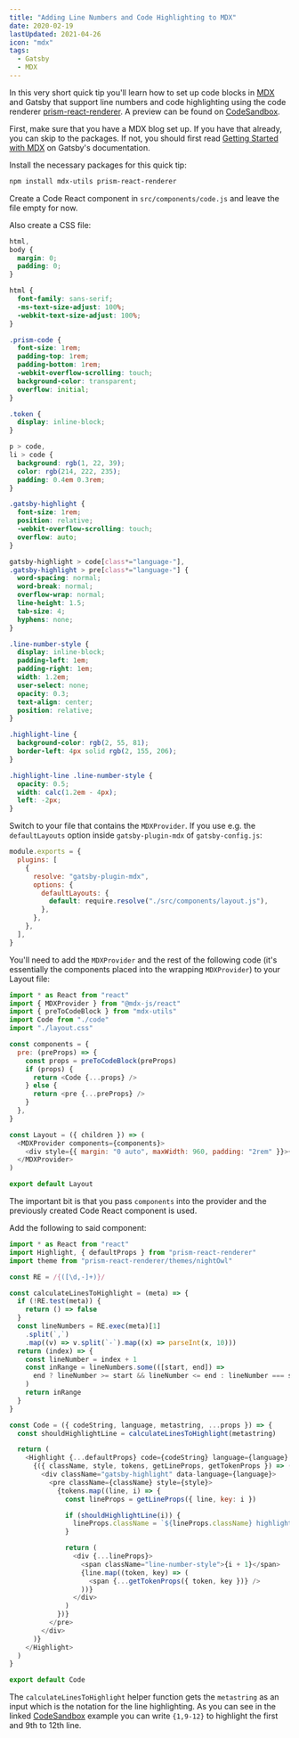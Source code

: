 ```yaml
---
title: "Adding Line Numbers and Code Highlighting to MDX"
date: 2020-02-19
lastUpdated: 2021-04-26
icon: "mdx"
tags:
  - Gatsby
  - MDX
---
```


In this very short quick tip you'll learn how to set up code blocks in [MDX](https://mdxjs.com/) and Gatsby that support line numbers and code highlighting using the code renderer [prism-react-renderer](https://github.com/FormidableLabs/prism-react-renderer). A preview can be found on [CodeSandbox](https://codesandbox.io/s/mdx-line-numbers-code-highlighting-99wb5).

First, make sure that you have a MDX blog set up. If you have that already, you can skip to the packages. If not, you should first read [Getting Started with MDX](https://www.gatsbyjs.com/docs/mdx/getting-started/) on Gatsby's documentation.

Install the necessary packages for this quick tip:

```sh
npm install mdx-utils prism-react-renderer
```

Create a Code React component in `src/components/code.js` and leave the file empty for now.

Also create a CSS file:

```css title=src/components/layout.css
html,
body {
  margin: 0;
  padding: 0;
}

html {
  font-family: sans-serif;
  -ms-text-size-adjust: 100%;
  -webkit-text-size-adjust: 100%;
}

.prism-code {
  font-size: 1rem;
  padding-top: 1rem;
  padding-bottom: 1rem;
  -webkit-overflow-scrolling: touch;
  background-color: transparent;
  overflow: initial;
}

.token {
  display: inline-block;
}

p > code,
li > code {
  background: rgb(1, 22, 39);
  color: rgb(214, 222, 235);
  padding: 0.4em 0.3rem;
}

.gatsby-highlight {
  font-size: 1rem;
  position: relative;
  -webkit-overflow-scrolling: touch;
  overflow: auto;
}

gatsby-highlight > code[class*="language-"],
.gatsby-highlight > pre[class*="language-"] {
  word-spacing: normal;
  word-break: normal;
  overflow-wrap: normal;
  line-height: 1.5;
  tab-size: 4;
  hyphens: none;
}

.line-number-style {
  display: inline-block;
  padding-left: 1em;
  padding-right: 1em;
  width: 1.2em;
  user-select: none;
  opacity: 0.3;
  text-align: center;
  position: relative;
}

.highlight-line {
  background-color: rgb(2, 55, 81);
  border-left: 4px solid rgb(2, 155, 206);
}

.highlight-line .line-number-style {
  opacity: 0.5;
  width: calc(1.2em - 4px);
  left: -2px;
}
```

Switch to your file that contains the `MDXProvider`. If you use e.g. the `defaultLayouts` option inside `gatsby-plugin-mdx` of `gatsby-config.js`:

```js title=gatsby-config.js
module.exports = {
  plugins: [
    {
      resolve: "gatsby-plugin-mdx",
      options: {
        defaultLayouts: {
          default: require.resolve("./src/components/layout.js"),
        },
      },
    },
  ],
}
```

You'll need to add the `MDXProvider` and the rest of the following code (it's essentially the components placed into the wrapping `MDXProvider`) to your Layout file:

```js title=src/components/layout.js
import * as React from "react"
import { MDXProvider } from "@mdx-js/react"
import { preToCodeBlock } from "mdx-utils"
import Code from "./code"
import "./layout.css"

const components = {
  pre: (preProps) => {
    const props = preToCodeBlock(preProps)
    if (props) {
      return <Code {...props} />
    } else {
      return <pre {...preProps} />
    }
  },
}

const Layout = ({ children }) => (
  <MDXProvider components={components}>
    <div style={{ margin: "0 auto", maxWidth: 960, padding: "2rem" }}>{children}</div>
  </MDXProvider>
)

export default Layout
```

The important bit is that you pass `components` into the provider and the previously created Code React component is used.

Add the following to said component:

```js title=src/components/code.js
import * as React from "react"
import Highlight, { defaultProps } from "prism-react-renderer"
import theme from "prism-react-renderer/themes/nightOwl"

const RE = /{([\d,-]+)}/

const calculateLinesToHighlight = (meta) => {
  if (!RE.test(meta)) {
    return () => false
  }
  const lineNumbers = RE.exec(meta)[1]
    .split(`,`)
    .map((v) => v.split(`-`).map((x) => parseInt(x, 10)))
  return (index) => {
    const lineNumber = index + 1
    const inRange = lineNumbers.some(([start, end]) =>
      end ? lineNumber >= start && lineNumber <= end : lineNumber === start
    )
    return inRange
  }
}

const Code = ({ codeString, language, metastring, ...props }) => {
  const shouldHighlightLine = calculateLinesToHighlight(metastring)

  return (
    <Highlight {...defaultProps} code={codeString} language={language} theme={theme} {...props}>
      {({ className, style, tokens, getLineProps, getTokenProps }) => (
        <div className="gatsby-highlight" data-language={language}>
          <pre className={className} style={style}>
            {tokens.map((line, i) => {
              const lineProps = getLineProps({ line, key: i })

              if (shouldHighlightLine(i)) {
                lineProps.className = `${lineProps.className} highlight-line`
              }

              return (
                <div {...lineProps}>
                  <span className="line-number-style">{i + 1}</span>
                  {line.map((token, key) => (
                    <span {...getTokenProps({ token, key })} />
                  ))}
                </div>
              )
            })}
          </pre>
        </div>
      )}
    </Highlight>
  )
}

export default Code
```

The `calculateLinesToHighlight` helper function gets the `metastring` as an input which is the notation for the line highlighting. As you can see in the linked [CodeSandbox](https://codesandbox.io/s/mdx-line-numbers-code-highlighting-99wb5) example you can write `{1,9-12}` to highlight the first and 9th to 12th line.
